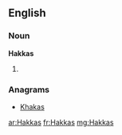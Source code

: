 ==English==

===Noun===
'''Hakkas'''

# {{plural of|[[Hakka]]}}

===Anagrams===
* [[Khakas#English|Khakas]]

[[ar:Hakkas]]
[[fr:Hakkas]]
[[mg:Hakkas]]